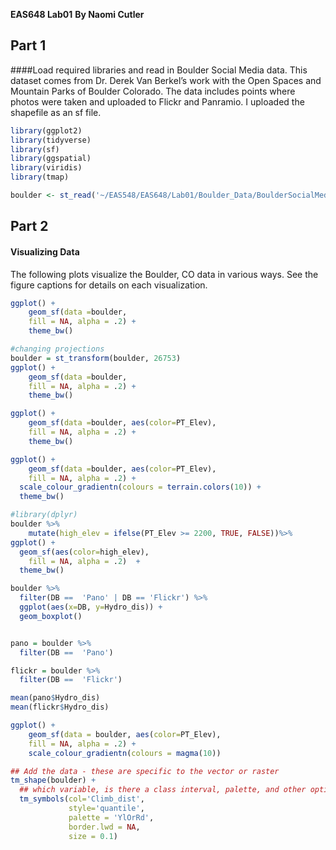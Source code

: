 **EAS648 Lab01**
**By Naomi Cutler**


## Part 1
####Load required libraries and read in Boulder Social Media data. 
This dataset comes from Dr. Derek Van Berkel's work with the Open Spaces and Mountain Parks of Boulder Colorado. The data includes points where photos were taken and uploaded to Flickr and Panramio. I uploaded the shapefile as an sf file.

```r
library(ggplot2)
library(tidyverse)
library(sf)
library(ggspatial)
library(viridis)
library(tmap)

boulder <- st_read('~/EAS548/EAS648/Lab01/Boulder_Data/BoulderSocialMedia.shp')
```

## Part 2
#### Visualizing Data
The following plots visualize the Boulder, CO data in various ways. See the figure captions for details on each visualization.
```r
ggplot() +
    geom_sf(data =boulder,
    fill = NA, alpha = .2) +
    theme_bw()
```

```r
#changing projections
boulder = st_transform(boulder, 26753) 
ggplot() +
    geom_sf(data =boulder,
    fill = NA, alpha = .2) +
    theme_bw()
```

```r
ggplot() +
    geom_sf(data =boulder, aes(color=PT_Elev),
    fill = NA, alpha = .2) +
    theme_bw()
```


```r
ggplot() +
    geom_sf(data =boulder, aes(color=PT_Elev),
    fill = NA, alpha = .2) +
  scale_colour_gradientn(colours = terrain.colors(10)) +  
  theme_bw()
```


```r
#library(dplyr)
boulder %>%
    mutate(high_elev = ifelse(PT_Elev >= 2200, TRUE, FALSE))%>% 
ggplot() +
  geom_sf(aes(color=high_elev),
    fill = NA, alpha = .2)  +  
  theme_bw()
```

```r
boulder %>%
  filter(DB ==  'Pano' | DB == 'Flickr') %>%
  ggplot(aes(x=DB, y=Hydro_dis)) + 
  geom_boxplot()


pano = boulder %>%
  filter(DB ==  'Pano')

flickr = boulder %>%
  filter(DB ==  'Flickr')

mean(pano$Hydro_dis)
mean(flickr$Hydro_dis)
```

```r
ggplot() +
    geom_sf(data = boulder, aes(color=PT_Elev),
    fill = NA, alpha = .2) + 
    scale_colour_gradientn(colours = magma(10))
```

```r
## Add the data - these are specific to the vector or raster
tm_shape(boulder) + 
  ## which variable, is there a class interval, palette, and other options
  tm_symbols(col='Climb_dist', 
             style='quantile', 
             palette = 'YlOrRd',
             border.lwd = NA,
             size = 0.1)
```





